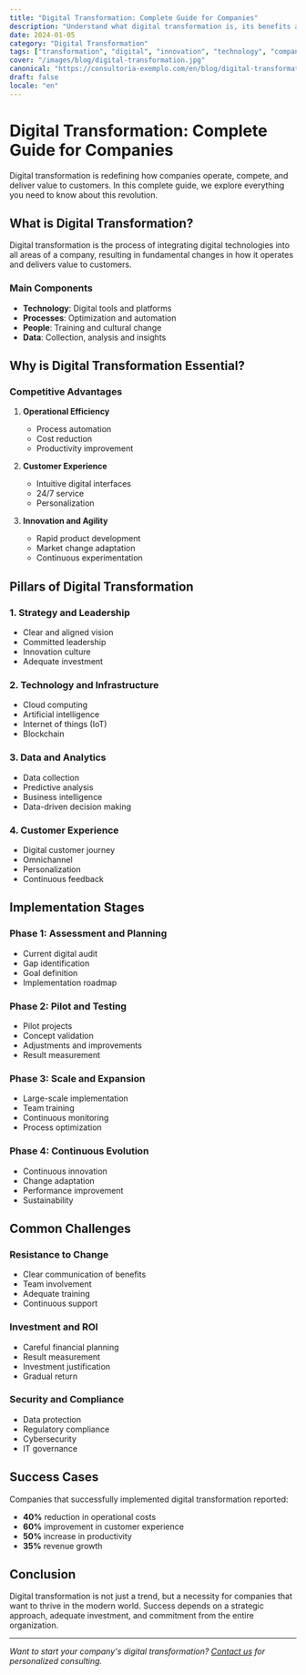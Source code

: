 ```yaml
---
title: "Digital Transformation: Complete Guide for Companies"
description: "Understand what digital transformation is, its benefits and how to implement it successfully in your organization to gain competitive advantage."
date: 2024-01-05
category: "Digital Transformation"
tags: ["transformation", "digital", "innovation", "technology", "companies"]
cover: "/images/blog/digital-transformation.jpg"
canonical: "https://consultoria-exemplo.com/en/blog/digital-transformation"
draft: false
locale: "en"
---
```


# Digital Transformation: Complete Guide for Companies

Digital transformation is redefining how companies operate, compete, and deliver value to customers. In this complete guide, we explore everything you need to know about this revolution.

## What is Digital Transformation?

Digital transformation is the process of integrating digital technologies into all areas of a company, resulting in fundamental changes in how it operates and delivers value to customers.

### Main Components

- **Technology**: Digital tools and platforms
- **Processes**: Optimization and automation
- **People**: Training and cultural change
- **Data**: Collection, analysis and insights

## Why is Digital Transformation Essential?

### Competitive Advantages

1. **Operational Efficiency**
   - Process automation
   - Cost reduction
   - Productivity improvement

2. **Customer Experience**
   - Intuitive digital interfaces
   - 24/7 service
   - Personalization

3. **Innovation and Agility**
   - Rapid product development
   - Market change adaptation
   - Continuous experimentation

## Pillars of Digital Transformation

### 1. Strategy and Leadership

- Clear and aligned vision
- Committed leadership
- Innovation culture
- Adequate investment

### 2. Technology and Infrastructure

- Cloud computing
- Artificial intelligence
- Internet of things (IoT)
- Blockchain

### 3. Data and Analytics

- Data collection
- Predictive analysis
- Business intelligence
- Data-driven decision making

### 4. Customer Experience

- Digital customer journey
- Omnichannel
- Personalization
- Continuous feedback

## Implementation Stages

### Phase 1: Assessment and Planning

- Current digital audit
- Gap identification
- Goal definition
- Implementation roadmap

### Phase 2: Pilot and Testing

- Pilot projects
- Concept validation
- Adjustments and improvements
- Result measurement

### Phase 3: Scale and Expansion

- Large-scale implementation
- Team training
- Continuous monitoring
- Process optimization

### Phase 4: Continuous Evolution

- Continuous innovation
- Change adaptation
- Performance improvement
- Sustainability

## Common Challenges

### Resistance to Change

- Clear communication of benefits
- Team involvement
- Adequate training
- Continuous support

### Investment and ROI

- Careful financial planning
- Result measurement
- Investment justification
- Gradual return

### Security and Compliance

- Data protection
- Regulatory compliance
- Cybersecurity
- IT governance

## Success Cases

Companies that successfully implemented digital transformation reported:

- **40%** reduction in operational costs
- **60%** improvement in customer experience
- **50%** increase in productivity
- **35%** revenue growth

## Conclusion

Digital transformation is not just a trend, but a necessity for companies that want to thrive in the modern world. Success depends on a strategic approach, adequate investment, and commitment from the entire organization.

---

*Want to start your company's digital transformation? [Contact us](/en/contact) for personalized consulting.*
